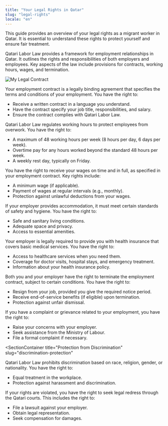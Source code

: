 ```yaml
---
title: "Your Legal Rights in Qatar"
slug: "legal-rights"
locale: "en"
---
```


This guide provides an overview of your legal rights as a migrant worker in Qatar. It is essential to understand these rights to protect yourself and ensure fair treatment.

<SectionContainer title="Introduction to Qatari Labor Law" slug="introduction">
  Qatari Labor Law provides a framework for employment relationships in Qatar.
  It outlines the rights and responsibilities of both employers and employees.
  Key aspects of the law include provisions for contracts, working hours, wages,
  and termination.
</SectionContainer>

![My Legal Contract](/legal-contract.png)

<SectionContainer title="Employment Contract Rights" slug="contract-rights">
  Your employment contract is a legally binding agreement that specifies the
  terms and conditions of your employment. You have the right to:
  <ul>
    <li>Receive a written contract in a language you understand.</li>
    <li>
      Have the contract specify your job title, responsibilities, and salary.
    </li>
    <li>Ensure the contract complies with Qatari Labor Law.</li>
  </ul>
</SectionContainer>

<SectionContainer title="Working Hours and Overtime" slug="working-hours">
  Qatari Labor Law regulates working hours to protect employees from overwork.
  You have the right to:
  <ul>
    <li>
      A maximum of 48 working hours per week (8 hours per day, 6 days per week).
    </li>
    <li>
      Overtime pay for any hours worked beyond the standard 48 hours per week.
    </li>
    <li>A weekly rest day, typically on Friday.</li>
  </ul>
</SectionContainer>

<SectionContainer title="Wages and Payment" slug="wages-payment">
  You have the right to receive your wages on time and in full, as specified in
  your employment contract. Key rights include:
  <ul>
    <li>A minimum wage (if applicable).</li>
    <li>Payment of wages at regular intervals (e.g., monthly).</li>
    <li>Protection against unlawful deductions from your wages.</li>
  </ul>
</SectionContainer>

<SectionContainer title="Accommodation Rights" slug="accommodation-rights">
  If your employer provides accommodation, it must meet certain standards of
  safety and hygiene. You have the right to:
  <ul>
    <li>Safe and sanitary living conditions.</li>
    <li>Adequate space and privacy.</li>
    <li>Access to essential amenities.</li>
  </ul>
</SectionContainer>

<SectionContainer title="Healthcare Rights" slug="healthcare-rights">
  Your employer is legally required to provide you with health insurance that
  covers basic medical services. You have the right to:
  <ul>
    <li>Access to healthcare services when you need them.</li>
    <li>
      Coverage for doctor visits, hospital stays, and emergency treatment.
    </li>
    <li>Information about your health insurance policy.</li>
  </ul>
</SectionContainer>

<SectionContainer title="Right to End Employment" slug="termination-rights">
  Both you and your employer have the right to terminate the employment
  contract, subject to certain conditions. You have the right to:
  <ul>
    <li>Resign from your job, provided you give the required notice period.</li>
    <li>Receive end-of-service benefits (if eligible) upon termination.</li>
    <li>Protection against unfair dismissal.</li>
  </ul>
</SectionContainer>

<SectionContainer title="Grievance Procedures" slug="grievance-procedures">
  If you have a complaint or grievance related to your employment, you have the
  right to:
  <ul>
    <li>Raise your concerns with your employer.</li>
    <li>Seek assistance from the Ministry of Labour.</li>
    <li>File a formal complaint if necessary.</li>
  </ul>
</SectionContainer>

<SectionContainer
  title="Protection from Discrimination"
  slug="discrimination-protection"
>
  Qatari Labor Law prohibits discrimination based on race, religion, gender, or
  nationality. You have the right to:
  <ul>
    <li>Equal treatment in the workplace.</li>
    <li>Protection against harassment and discrimination.</li>
  </ul>
</SectionContainer>

<SectionContainer title="Access to Justice" slug="access-to-justice">
  If your rights are violated, you have the right to seek legal redress through
  the Qatari courts. This includes the right to:
  <ul>
    <li>File a lawsuit against your employer.</li>
    <li>Obtain legal representation.</li>
    <li>Seek compensation for damages.</li>
  </ul>
</SectionContainer>
